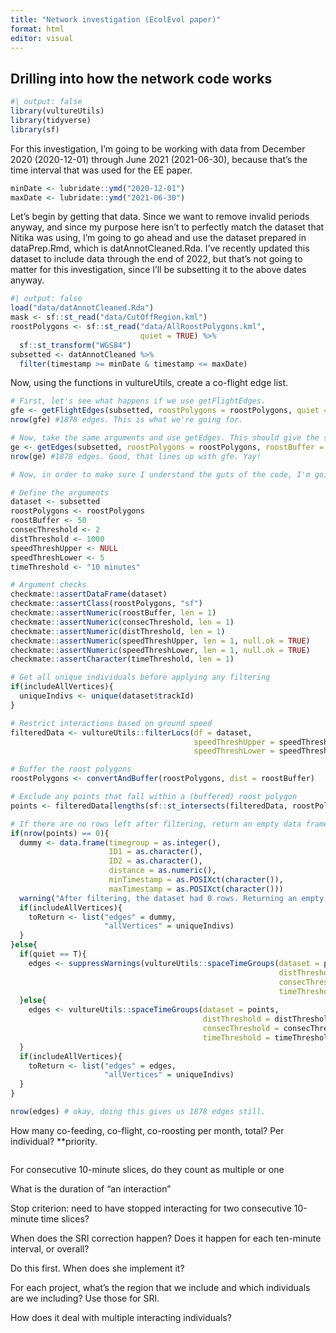 ```yaml
---
title: "Network investigation (EcolEvol paper)"
format: html
editor: visual
---
```


## Drilling into how the network code works

```r
#| output: false
library(vultureUtils)
library(tidyverse)
library(sf)
```

For this investigation, I'm going to be working with data from December 2020 (2020-12-01) through June 2021 (2021-06-30), because that's the time interval that was used for the EE paper.

```r
minDate <- lubridate::ymd("2020-12-01")
maxDate <- lubridate::ymd("2021-06-30")
```

Let's begin by getting that data. Since we want to remove invalid periods anyway, and since my purpose here isn't to perfectly match the dataset that Nitika was using, I'm going to go ahead and use the dataset prepared in dataPrep.Rmd, which is datAnnotCleaned.Rda. I've recently updated this dataset to include data through the end of 2022, but that's not going to matter for this investigation, since I'll be subsetting it to the above dates anyway.

```r
#| output: false
load("data/datAnnotCleaned.Rda")
mask <- sf::st_read("data/CutOffRegion.kml")
roostPolygons <- sf::st_read("data/AllRoostPolygons.kml", 
                             quiet = TRUE) %>%
  sf::st_transform("WGS84")
subsetted <- datAnnotCleaned %>%
  filter(timestamp >= minDate & timestamp <= maxDate)
```

Now, using the functions in vultureUtils, create a co-flight edge list.

```r
# First, let's see what happens if we use getFlightEdges. 
gfe <- getFlightEdges(subsetted, roostPolygons = roostPolygons, quiet = T, includeAllVertices = F)
nrow(gfe) #1878 edges. This is what we're going for.

# Now, take the same arguments and use getEdges. This should give the same result, because getFlightEdges is just a wrapper on getEdges. If it doesn't, then I know there's something actually wrong with the functions in vultureUtils.
ge <- getEdges(subsetted, roostPolygons = roostPolygons, roostBuffer = 50, consecThreshold = 2, distThreshold = 1000, speedThreshUpper = NULL, speedThreshLower = 5, timeThreshold = "10 minutes", quiet = T, includeAllVertices = F)
nrow(ge) #1878 edges. Good, that lines up with gfe. Yay!
```

```r
# Now, in order to make sure I understand the guts of the code, I'm going to manually step through the function. Going to use getEdges, instead of getFeedingEdges, to eliminate one level of complexity (since I've already demonstrated that they're equivalent.)

# Define the arguments 
dataset <- subsetted
roostPolygons <- roostPolygons
roostBuffer <- 50
consecThreshold <- 2
distThreshold <- 1000
speedThreshUpper <- NULL
speedThreshLower <- 5
timeThreshold <- "10 minutes"

# Argument checks
checkmate::assertDataFrame(dataset)
checkmate::assertClass(roostPolygons, "sf")
checkmate::assertNumeric(roostBuffer, len = 1)
checkmate::assertNumeric(consecThreshold, len = 1)
checkmate::assertNumeric(distThreshold, len = 1)
checkmate::assertNumeric(speedThreshUpper, len = 1, null.ok = TRUE)
checkmate::assertNumeric(speedThreshLower, len = 1, null.ok = TRUE)
checkmate::assertCharacter(timeThreshold, len = 1)

# Get all unique individuals before applying any filtering
if(includeAllVertices){
  uniqueIndivs <- unique(dataset$trackId)
}

# Restrict interactions based on ground speed
filteredData <- vultureUtils::filterLocs(df = dataset,
                                         speedThreshUpper = speedThreshUpper,
                                         speedThreshLower = speedThreshLower)

# Buffer the roost polygons
roostPolygons <- convertAndBuffer(roostPolygons, dist = roostBuffer)

# Exclude any points that fall within a (buffered) roost polygon
points <- filteredData[lengths(sf::st_intersects(filteredData, roostPolygons)) == 0,]

# If there are no rows left after filtering, return an empty data frame with the appropriate format.
if(nrow(points) == 0){
  dummy <- data.frame(timegroup = as.integer(),
                      ID1 = as.character(),
                      ID2 = as.character(),
                      distance = as.numeric(),
                      minTimestamp = as.POSIXct(character()),
                      maxTimestamp = as.POSIXct(character()))
  warning("After filtering, the dataset had 0 rows. Returning an empty edge list.")
  if(includeAllVertices){
    toReturn <- list("edges" = dummy,
                     "allVertices" = uniqueIndivs)
  }
}else{
  if(quiet == T){
    edges <- suppressWarnings(vultureUtils::spaceTimeGroups(dataset = points,
                                                            distThreshold = distThreshold,
                                                            consecThreshold = consecThreshold,
                                                            timeThreshold = timeThreshold))
  }else{
    edges <- vultureUtils::spaceTimeGroups(dataset = points,
                                           distThreshold = distThreshold,
                                           consecThreshold = consecThreshold,
                                           timeThreshold = timeThreshold)
  }
  if(includeAllVertices){
    toReturn <- list("edges" = edges,
                     "allVertices" = uniqueIndivs)
  }
}

nrow(edges) # okay, doing this gives us 1878 edges still.

```



How many co-feeding, co-flight, co-roosting per month, total? Per individual? \*\*priority.

```r

```

For consecutive 10-minute slices, do they count as multiple or one

What is the duration of "an interaction"

Stop criterion: need to have stopped interacting for two consecutive 10-minute time slices?

When does the SRI correction happen? Does it happen for each ten-minute interval, or overall?

Do this first. When does she implement it?

For each project, what's the region that we include and which individuals are we including? Use those for SRI.

How does it deal with multiple interacting individuals?
